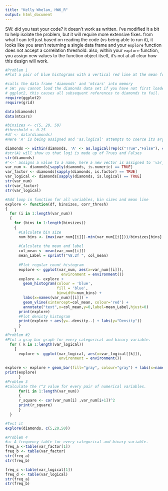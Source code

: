 ```yaml
---
title: "Kelly Whelan, HW6_R"
output: html_document
---
```


SW: did you test your code? it doesn't work as written. i've modified it a bit to help isolate the problem, but it will require more extensive fixes. from what I can tell just based on reading the code (vs being able to run it), it looks like you aren't returning a single data frame and your `explore` function does not accept a correlation threshold. also, within your `explore` function, you assign new values to the function object itself, it's not at all clear how this design will work.

```r
#Problem 1
#Plot a pair of blue histograms with a vertical red line at the mean for every numerical variable at each bin size specified in the bin sizes input parameter.

#calls the data frame 'diamonds' and 'mtcars' into memory 
# SW: you cannot load the diamonds data set if you have not first loaded
# ggplot2, this causes all subsequent references to diamonds to fail.
require(ggplot2)
require(grid)

data(diamonds)
data(mtcars)

#binsizes <- c(5, 20, 50)
#threshold <- 0.25
#df <- data(diamonds)
#Here 'A' is being assigned and 'as.logical' attempts to coerce its argument to be of logical type. 'rep' replicates the values in x. 'c' forms a vector.

diamonds <- within(diamonds, 'A' <- as.logical(rep(c("True","False"), c(23599, 30341)))) 
#str(A) will show us that logi is made up of Trues and Falses
str(diamonds)
#'<-' assigns a value to a name, here a new vector is assigned to 'var_num', 'var_factor' and 'var_logical' that uses the built in 'sapply' which by default returns a vector, which takes all the parts of the data frame diamonds in this case and pulls out the numeric, factor and logical columns
var_num <- diamonds[sapply(diamonds, is.numeric) == TRUE]
var_factor <- diamonds[sapply(diamonds, is.factor) == TRUE]  
var_logical <- diamonds[sapply(diamonds, is.logical) == TRUE]
str(var_num)
str(var_factor)
str(var_logical)
```

```r
#Add loop in function for all variables, bin sizes and mean line
explore <- function(df, binsizes, corr_thresh) 
{
  for (i in 1:length(var_num))
  {
    for (bins in 1:length(binsizes))
    {
      #Calculate bin size
      num_bins <- (max(var_num[[i]])-min(var_num[[i]]))/binsizes[bins]
      
      #Calculate the mean and label
      col_mean <- mean(var_num[[i]])
      mean_Label = sprintf("%8.2f ", col_mean)
      
      #Plot regular count histogram
      explore <- ggplot(var_num, aes(x=var_num[[i]]),
                         environment = environment())
      explore <- explore +
        geom_histogram(colour = 'blue',
                       fill = 'blue',
                       binwidth=num_bins) +
        labs(x=names(var_num)[[i]]) +
        geom_vline(xintercept=col_mean, colour='red') +
        annotate("text",x=col_mean,y=0,label=mean_Label,hjust=0)
      print(explore)
      #Plot denisty histogram
      print(explore + aes(y=..density..) + labs(y="Density"))
      }
    }
#Problem #2
#Plot a gray bar graph for every categorical and binary variable.  
  for ( k in 1:length(var_logical))
    {
      explore <- ggplot(var_logical, aes(x=var_logical[[k]]), 
                        environment = environment()) 
  
explore <- explore + geom_bar(fill="gray", colour="gray") + labs(x=names(var_logical)[k])
print(explore) 
      }
#Problem 3
#Calculate the r^2 value for every pair of numerical variables.
      for(i in 1:length(var_num))
      {
      r_square <- cor(var_num[i] ,var_num[i+1])^2
      print(r_square)
      }
  }
```

```r
#Test it
explore(diamonds, c(5,20,50))
```

```r


#Problem 4
#a: A frequency table for every categorical and binary variable.
freq_a <-table(var_factor[1])
freq_b <- table(var_factor)
str(freq_a)
str(freq_b)

freq_c <-table(var_logical[1])
freq_d <- table(var_logical)
str(freq_a)
str(freq_b)

```



